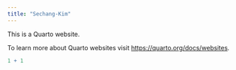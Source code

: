 ---
title: "Sechang-Kim"
---

This is a Quarto website.

To learn more about Quarto websites visit <https://quarto.org/docs/websites>.

```{r}
1 + 1
```
